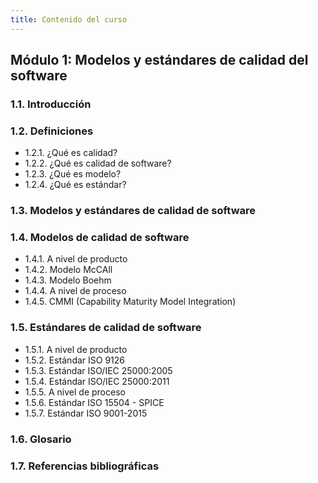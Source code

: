 ```yaml
---
title: Contenido del curso
---
```


## Módulo 1: Modelos y estándares de calidad del software

### 1.1. Introducción

### 1.2. Definiciones

- 1.2.1. ¿Qué es calidad?
- 1.2.2. ¿Qué es calidad de software?
- 1.2.3. ¿Qué es modelo?
- 1.2.4. ¿Qué es estándar?

### 1.3. Modelos y estándares de calidad de software

### 1.4. Modelos de calidad de software

- 1.4.1. A nivel de producto
- 1.4.2. Modelo McCAll
- 1.4.3. Modelo Boehm
- 1.4.4. A nivel de proceso
- 1.4.5. CMMI (Capability Maturity Model Integration) 

### 1.5. Estándares de calidad de software

- 1.5.1. A nivel de producto
- 1.5.2. Estándar ISO 9126
- 1.5.3. Estándar ISO/IEC 25000:2005
- 1.5.4. Estándar ISO/IEC 25000:2011
- 1.5.5. A nivel de proceso
- 1.5.6. Estándar ISO 15504 - SPICE
- 1.5.7. Estándar ISO 9001-2015

### 1.6. Glosario

### 1.7. Referencias bibliográficas
